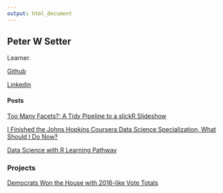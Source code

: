 ```yaml
---
output: html_document
---
```


## Peter W Setter

Learner. 

[Github](http://www.github.com/peterwsetter)

[Linkedin](https://www.linkedin.com/in/peterwsetter)


#### Posts

[Too Many Facets?: A Tidy Pipeline to a slickR Slideshow](facetslideshow.html)

[I Finished the Johns Hopkins Coursera Data Science Specialization, What Should I Do Now?](004-after-dss.html)

[Data Science with R Learning Pathway](005-learning-pathway.html)

### Projects

[Democrats Won the House with 2016-like Vote Totals](https://peterwsetter.github.io/votechange/democrats-won-house-2018-by-matching-2016.html)

